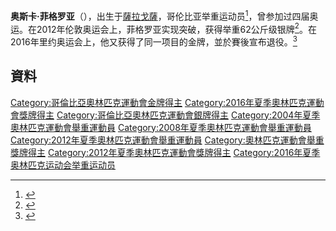 {{expand|time=2016-08-09T01:06:16+00:00}}
{{spanish name 2|Figueroa|Mosquera}}
{{Infobox sportsperson
| name           = Óscar Figueroa
| headercolor    = 
| image          = Oscar Albeiro Figueroa en JJOO 2012.jpg
| image_size     = 300px
| caption        = [[2012年夏季奥林匹克运动会|2012年夏季奥林匹克运动会]]上的奥斯卡·菲格罗亚
| fullname       = Oscar Albeyro Figueroa Mosquera
| nationality    = [[Colombia|Colombia]]n
| residence      =
| education      = Administration Studies
| alma_mater     = University Santiago de Cali
| birth_date     = {{birth date and age|1983|4|27}}
| birth_place    = [[哥伦比亚|哥伦比亚]][[薩拉戈薩_(安蒂奧基亞省)|薩拉戈薩]]
| death_date     =
| death_place    =
| height         = {{convert|1.65|m|ftin|abbr=on}}
| weight         = {{convert|62|kg|lb|abbr=on}}
| website        =
| country        = [[哥伦比亚|哥伦比亚]]
| sport          = [[夏季奥林匹克运动会举重比赛|夏季奥林匹克运动会举重比赛]]
| event          = –62 kg
| coach          = Jaiber Manjarres, Oswaldo Pinilla
| retired        =
| coaching       =
| worlds         =
| regionals      =
| nationals      =
| olympics       =
| paralympics    =
| highestranking =
| pb             = 318 kg
| medaltemplates =
{{MedalOlympic}}
{{MedalGold | [[2016年夏季奥林匹克运动会|2016 Rio de Janeiro]] | [[Weightlifting_at_the_2016_Summer_Olympics_–_Men's_62_kg|–62 kg]]}}
{{MedalSilver | [[2012年夏季奥林匹克运动会|2012 London]] | [[Weightlifting_at_the_2012_Summer_Olympics_–_Men's_62_kg|–62 kg]]}}
{{MedalCompetition|[[World_Weightlifting_Championships|World Championships]]}}
{{MedalSilver | [[2006_World_Weightlifting_Championships|2006 Santo Domingo]] | – 62 kg}}
{{MedalBronze|[[2013_World_Weightlifting_Championships|2013 Wrocław]]|−62 kg}}
{{MedalCompetition|[[Pan_American_Weightlifting_Championships|Pan American Championships]]}}
{{MedalGold | [[2008_Pan_American_Weightlifting_Championships|2008 Callao]] | – 62 kg}}
{{MedalCompetition|[[Central_American_and_Caribbean_Games|Central American and Caribbean Games]]}}
{{MedalSilver| [[2006_Central_American_and_Caribbean_Games|2006 Cartagena]] | [[Weightlifting_at_the_2006_Central_American_and_Caribbean_Games|– 62 kg]]}}
| show-medals    = no
}}
'''奥斯卡·菲格罗亚'''（{{bd|1983年|4月27日||}}），出生于[[薩拉戈薩_(安蒂奧基亞省)|薩拉戈薩]]，哥伦比亚举重运动员<ref>{{cite web|script-title=es:OSCAR ALBEYRO FIGUEROA MOSQUERA|publisher=Comité Olímpico Colombiano|url=http://www.coc.org.co/sitio/images/stories/hojas/pesas/lvp-hv-ofigueroa.pdf|accessdate=2016-08-09|archive-date=2020-01-21|archive-url=https://web.archive.org/web/20200121111701/http://www.coc.org.co/sitio/images/stories/hojas/pesas/lvp-hv-ofigueroa.pdf|dead-url=yes}}</ref>，曾参加过四届奥运。在2012年伦敦奥运会上，菲格罗亚实现突破，获得举重62公斤级银牌<ref>{{Cite web|title = Weightlifting at the 2012 London Summer Games: Men's Featherweight|url = http://www.sports-reference.com/olympics/summer/2012/WLT/mens-featherweight.html|website = Olympics at Sports-Reference.com|accessdate = 2015-06-07|archive-url = https://web.archive.org/web/20200418132348/https://www.sports-reference.com/olympics/summer/2012/WLT/mens-featherweight.html|archive-date = 2020-04-18|dead-url = yes}}</ref>。在2016年里约奥运会上，他又获得了同一项目的金牌，並於賽後宣布退役。<ref>{{cite news|title=举重名将四战奥运夺冠 现场脱鞋痛哭宣布退役|url=http://2016.qq.com/a/20160809/035037.htm|publisher=腾讯|date=2016-08-09|accessdate=2016-08-09|archive-date=2021-01-11|archive-url=https://web.archive.org/web/20210111014345/https://2016.qq.com/a/20160809/035037.htm|dead-url=no}}</ref>

== 資料 ==
{{reflist}}

{{Footer Olympic Champions Weightlifting Featherweight}}

{{DEFAULTSORT:Figueroa, Óscar}}
[[Category:哥倫比亞奧林匹克運動會金牌得主|Category:哥倫比亞奧林匹克運動會金牌得主]]
[[Category:2016年夏季奧林匹克運動會獎牌得主|Category:2016年夏季奧林匹克運動會獎牌得主]]
[[Category:哥倫比亞奧林匹克運動會銀牌得主|Category:哥倫比亞奧林匹克運動會銀牌得主]]
[[Category:2004年夏季奧林匹克運動會舉重運動員|Category:2004年夏季奧林匹克運動會舉重運動員]]
[[Category:2008年夏季奧林匹克運動會舉重運動員|Category:2008年夏季奧林匹克運動會舉重運動員]]
[[Category:2012年夏季奧林匹克運動會舉重運動員|Category:2012年夏季奧林匹克運動會舉重運動員]]
[[Category:奧林匹克運動會舉重獎牌得主|Category:奧林匹克運動會舉重獎牌得主]]
[[Category:2012年夏季奧林匹克運動會獎牌得主|Category:2012年夏季奧林匹克運動會獎牌得主]]
[[Category:2016年夏季奥林匹克运动会举重运动员|Category:2016年夏季奥林匹克运动会举重运动员]]